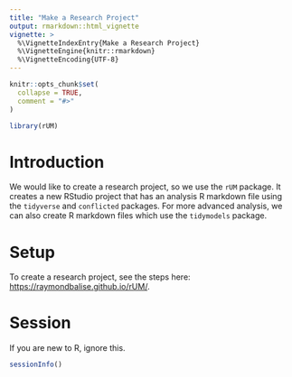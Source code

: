 ---
title: "Make a Research Project"
output: rmarkdown::html_vignette
vignette: >
  %\VignetteIndexEntry{Make a Research Project}
  %\VignetteEngine{knitr::rmarkdown}
  %\VignetteEncoding{UTF-8}
---

```{r, include = FALSE}
knitr::opts_chunk$set(
  collapse = TRUE,
  comment = "#>"
)
```

```{r setup}
library(rUM)
```

# Introduction
We would like to create a research project, so we use the `rUM` package. It creates a new RStudio project that has an analysis R markdown file using the `tidyverse` and `conflicted` packages. For more advanced analysis, we can also create R markdown files which use the `tidymodels` package.


# Setup
To create a research project, see the steps here: <https://raymondbalise.github.io/rUM/>.


# Session
If you are new to R, ignore this.
```{r}
sessionInfo()
```

